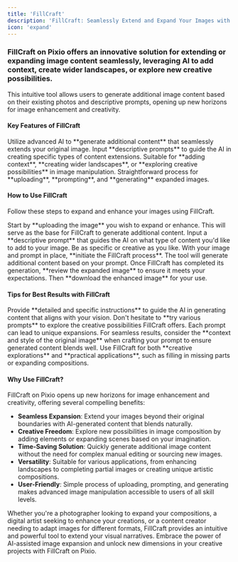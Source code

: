---
title: 'FillCraft'
description: 'FillCraft: Seamlessly Extend and Expand Your Images with AI'
icon: 'expand'
---

### FillCraft on Pixio offers an innovative solution for extending or expanding image content seamlessly, leveraging AI to add context, create wider landscapes, or explore new creative possibilities.

This intuitive tool allows users to generate additional image content based on their existing photos and descriptive prompts, opening up new horizons for image enhancement and creativity.

#### Key Features of FillCraft
<CardGroup cols={2}>
  <Card title="AI-Powered Expansion" icon="robot">
    Utilize advanced AI to **generate additional content** that seamlessly extends your original image.
  </Card>
  <Card title="Prompt-Guided Generation" icon="comment">
    Input **descriptive prompts** to guide the AI in creating specific types of content extensions.
  </Card>
  <Card title="Versatile Applications" icon="palette">
    Suitable for **adding context**, **creating wider landscapes**, or **exploring creative possibilities** in image manipulation.
  </Card>
  <Card title="User-Friendly Interface" icon="mobile">
    Straightforward process for **uploading**, **prompting**, and **generating** expanded images.
  </Card>
</CardGroup>

#### How to Use FillCraft

Follow these steps to expand and enhance your images using FillCraft.

<AccordionGroup>
  <Accordion title="Step 1: Upload Your Image" icon="upload">
    Start by **uploading the image** you wish to expand or enhance. This will serve as the base for FillCraft to generate additional content.
  </Accordion>
  <Accordion title="Step 2: Add Your Prompt" icon="keyboard">
    Input a **descriptive prompt** that guides the AI on what type of content you'd like to add to your image. Be as specific or creative as you like.
  </Accordion>
  <Accordion title="Step 3: Generate More of Your Image" icon="wand-magic-sparkles">
    With your image and prompt in place, **initiate the FillCraft process**. The tool will generate additional content based on your prompt.
  </Accordion>
  <Accordion title="Step 4: Review and Download" icon="eye">
    Once FillCraft has completed its generation, **review the expanded image** to ensure it meets your expectations. Then **download the enhanced image** for your use.
  </Accordion>
</AccordionGroup>

#### Tips for Best Results with FillCraft

<AccordionGroup>
  <Accordion title="Craft Clear and Descriptive Prompts" icon="pen-fancy">
    Provide **detailed and specific instructions** to guide the AI in generating content that aligns with your vision.
  </Accordion>
  <Accordion title="Experiment with Different Prompts" icon="flask">
    Don't hesitate to **try various prompts** to explore the creative possibilities FillCraft offers. Each prompt can lead to unique expansions.
  </Accordion>
  <Accordion title="Consider Original Image Context" icon="image">
    For seamless results, consider the **context and style of the original image** when crafting your prompt to ensure generated content blends well.
  </Accordion>
  <Accordion title="Explore Creative and Practical Uses" icon="lightbulb">
    Use FillCraft for both **creative explorations** and **practical applications**, such as filling in missing parts or expanding compositions.
  </Accordion>
</AccordionGroup>

#### Why Use FillCraft?

FillCraft on Pixio opens up new horizons for image enhancement and creativity, offering several compelling benefits:

- **Seamless Expansion**: Extend your images beyond their original boundaries with AI-generated content that blends naturally.
- **Creative Freedom**: Explore new possibilities in image composition by adding elements or expanding scenes based on your imagination.
- **Time-Saving Solution**: Quickly generate additional image content without the need for complex manual editing or sourcing new images.
- **Versatility**: Suitable for various applications, from enhancing landscapes to completing partial images or creating unique artistic compositions.
- **User-Friendly**: Simple process of uploading, prompting, and generating makes advanced image manipulation accessible to users of all skill levels.

Whether you're a photographer looking to expand your compositions, a digital artist seeking to enhance your creations, or a content creator needing to adapt images for different formats, FillCraft provides an intuitive and powerful tool to extend your visual narratives. Embrace the power of AI-assisted image expansion and unlock new dimensions in your creative projects with FillCraft on Pixio.
